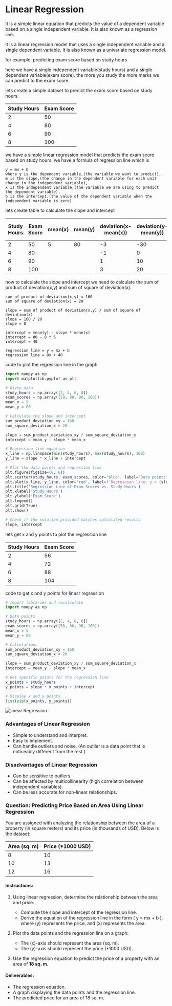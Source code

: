 # Linear Regression

It is a simple linear equation that predicts the value of a dependent variable based on a single independent variable. It is also known as a regression line.

It is a linear regression model that uses a single independent variable and a single dependent variable. It is also known as a univariate regression model.

for example: predicting exam score based on study hours

here we have a single independent variable(study hours) and a single dependent variable(exam score).
the more you study the more marks we can predict to the exam score.

lets create a simple dataset to predict the exam score based on study hours.

| Study Hours | Exam Score |
| ----------- | ---------- |
| 2           | 50         |
| 4           | 80         |
| 6           | 90         |
| 8           | 100        |

we have a simple linear regression model that predicts the exam score based on study hours.
we have a formula of regression line which is

```
y = mx + b
where y is the dependent variable,(the variable we want to predict),
m is the slope,(the change in the dependent variable for each unit change in the independent variable),
x is the independent variable,(the variable we are using to predict the dependent variable),
b is the intercept.(the value of the dependent variable when the independent variable is zero)
```

lets create table to calculate the slope and intercept

| Study Hours | Exam Score | mean(x) | mean(y) | deviation(x-mean(x)) | deviation(y-mean(y)) | product of deviation(x,y) | sum of product of deviation(x,y) | square of deviation(x) |
| ----------- | ---------- | ------- | ------- | -------------------- | -------------------- | ------------------------- | -------------------------------- | ---------------------- |
| 2           | 50         | 5       | 80      | -3                   | -30                  | 90                        | 160                              | 9                      |
| 4           | 80         |         |         | -1                   | 0                    | 0                         |                                  | 1                      |
| 6           | 90         |         |         | 1                    | 10                   | 10                        |                                  | 1                      |
| 8           | 100        |         |         | 3                    | 20                   | 60                        |                                  | 9                      |

now to calculate the slope and intercept we need to calculate the sum of product of deviation(x,y) and sum of square of deviation(x).

```
sum of product of deviation(x,y) = 160
sum of square of deviation(x) = 20

slope = sum of product of deviation(x,y) / sum of square of deviation(x)
slope = 160 / 20
slope = 8

intercept = mean(y) - slope * mean(x)
intercept = 80 - 8 * 5
intercept = 40

regression line = y = mx + b
regression line = 8x + 40
```

code to plot the regression line in the graph

```python
import numpy as np
import matplotlib.pyplot as plt

# Given data
study_hours = np.array([2, 4, 6, 8])
exam_scores = np.array([50, 80, 90, 100])
mean_x = 5
mean_y = 80

# Calculate the slope and intercept
sum_product_deviation_xy = 160
sum_square_deviation_x = 20

slope = sum_product_deviation_xy / sum_square_deviation_x
intercept = mean_y - slope * mean_x

# Regression line equation
x_line = np.linspace(min(study_hours), max(study_hours), 100)
y_line = slope * x_line + intercept

# Plot the data points and regression line
plt.figure(figsize=(8, 6))
plt.scatter(study_hours, exam_scores, color='blue', label='Data points')
plt.plot(x_line, y_line, color='red', label=f'Regression line: y = {slope:.1f}x + {intercept:.1f}')
plt.title('Regression Line of Exam Scores vs. Study Hours')
plt.xlabel('Study Hours')
plt.ylabel('Exam Score')
plt.legend()
plt.grid(True)
plt.show()

# Check if the solution provided matches calculated results
slope, intercept
```

lets get x and y points to plot the regression line

| Study Hours | Exam Score |
| ----------- | ---------- |
| 2           | 56         |
| 4           | 72         |
| 6           | 88         |
| 8           | 104        |

code to get x and y points for linear regression

```python
# import libraries and recalculate
import numpy as np

# Data points
study_hours = np.array([2, 4, 6, 8])
exam_scores = np.array([50, 80, 90, 100])
mean_x = 5
mean_y = 80

# Calculations
sum_product_deviation_xy = 160
sum_square_deviation_x = 20

slope = sum_product_deviation_xy / sum_square_deviation_x
intercept = mean_y - slope * mean_x

# Get specific points for the regression line
x_points = study_hours
y_points = slope * x_points + intercept

# Display x and y points
list(zip(x_points, y_points))
```

![linear Regression](/img/machine-learning/Linear-Regression.png)

### Advantages of Linear Regression

- Simple to understand and interpret.
- Easy to implement.
- Can handle outliers and noise.
  (An outlier is a data point that is noticeably different from the rest.)

### Disadvantages of Linear Regression

- Can be sensitive to outliers.
- Can be affected by multicollinearity (high correlation between independent variables).
- Can be less accurate for non-linear relationships.

### Question: Predicting Price Based on Area Using Linear Regression

You are assigned with analyzing the relationship between the area of a property (in square meters) and its price (in thousands of USD). Below is the dataset:

| **Area (sq. m)** | **Price (\*1000 USD)** |
| ---------------- | ---------------------- |
| 8                | 10                     |
| 10               | 13                     |
| 12               | 16                     |

#### Instructions:

1. Using linear regression, determine the relationship between the area and price.

   - Compute the slope and intercept of the regression line.
   - Derive the equation of the regression line in the form ( y = mx + b ), where (y) represents the price, and (x) represents the area.

2. Plot the data points and the regression line on a graph:

   - The (x)-axis should represent the area (sq. m).
   - The (y)-axis should represent the price (\*1000 USD).

3. Use the regression equation to predict the price of a property with an area of **18 sq. m**.

#### Deliverables:

- The regression equation.
- A graph displaying the data points and the regression line.
- The predicted price for an area of 18 sq. m.
